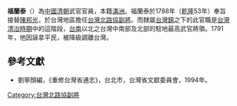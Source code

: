 '''福蘭泰'''（{{bd|？||？|catIdx=}}）為[[中國|中國]][[清朝|清朝]]武官官員，本籍[[滿洲|滿洲]]。福蘭泰於1788年（[[乾隆|乾隆]]53年）奉旨接替[[陳邦光|陳邦光]]，於台灣地區擔任[[台灣北路協|台灣北路協]][[副將|副將]]。而隸屬[[台灣鎮|台灣鎮]]之下的此官職是[[台灣清治時期|台灣清治時期]]中的這階段，[[台南|台南]]以北之台灣中南部及北部的駐地最高武官將領。1791年，他因誣拿平民，被降級調離台灣。

==參考文獻==
*劉寧顏編，《重修台灣省通志》，台北市，台灣省文獻委員會，1994年。

{{start box}}
{{s-before|[[陳邦光|陳邦光]]}}
{{s-title|[[台灣北路協|台灣北路協]][[副將|副將]]|1788年上任}}
{{s-after|[[魯安邦|魯安邦]]}}
{{end box}}
{{start box}}
{{s-before|[[魯安邦|魯安邦]]}}
{{s-title|[[台灣北路協|台灣北路協]][[副將|副將]]|1789年上任}}
{{s-after|[[特克什布|特克什布]]}}
{{end box}}

[[Category:台灣北路協副將|Category:台灣北路協副將]]